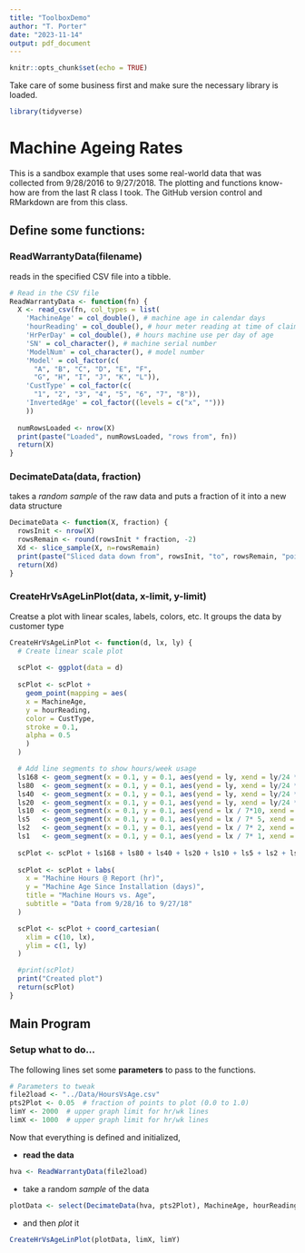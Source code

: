 ```yaml
---
title: "ToolboxDemo"
author: "T. Porter"
date: "2023-11-14"
output: pdf_document
---
```


```r
knitr::opts_chunk$set(echo = TRUE)
```

Take care of some business first and make sure the necessary library is loaded.
```r
library(tidyverse)
```

# Machine Ageing Rates

This is a sandbox example that uses some real-world data that was collected from 9/28/2016 to 9/27/2018. The plotting and functions know-how are from the last R class I took. The GitHub version control and RMarkdown are from this class.

## Define some functions:

### ReadWarrantyData(filename)
reads in the specified CSV file into a tibble.
```r

# Read in the CSV file
ReadWarrantyData <- function(fn) {
  X <- read_csv(fn, col_types = list(
    'MachineAge' = col_double(), # machine age in calendar days
    'hourReading' = col_double(), # hour meter reading at time of claim
    'HrPerDay' = col_double(), # hours machine use per day of age
    'SN' = col_character(), # machine serial number
    'ModelNum' = col_character(), # model number
    'Model' = col_factor(c(
      "A", "B", "C", "D", "E", "F", 
      "G", "H", "I", "J", "K", "L")),
    'CustType' = col_factor(c(
      "1", "2", "3", "4", "5", "6", "7", "8")),
    'InvertedAge' = col_factor((levels = c("x", "")))
    ))
  
  numRowsLoaded <- nrow(X)
  print(paste("Loaded", numRowsLoaded, "rows from", fn))
  return(X)
}
```

### DecimateData(data, fraction)
takes a *random sample* of the raw data and puts a fraction of it into a new data structure
```r

DecimateData <- function(X, fraction) {
  rowsInit <- nrow(X)
  rowsRemain <- round(rowsInit * fraction, -2)
  Xd <- slice_sample(X, n=rowsRemain)
  print(paste("Sliced data down from", rowsInit, "to", rowsRemain, "points."))
  return(Xd)
}
```

### CreateHrVsAgeLinPlot(data, x-limit, y-limit)
Creatse a plot with linear scales, labels, colors, etc. It groups the data by customer type

```r

CreateHrVsAgeLinPlot <- function(d, lx, ly) {
  # Create linear scale plot
  
  scPlot <- ggplot(data = d)
  
  scPlot <- scPlot + 
    geom_point(mapping = aes(
    x = MachineAge, 
    y = hourReading, 
    color = CustType,
    stroke = 0.1,
    alpha = 0.5
    )
  )

  # Add line segments to show hours/week usage
  ls168 <- geom_segment(x = 0.1, y = 0.1, aes(yend = ly, xend = ly/24 * 168/168)) # 168 hr/wk
  ls80  <- geom_segment(x = 0.1, y = 0.1, aes(yend = ly, xend = ly/24 * 168/ 80)) # 80 hr/wk
  ls40  <- geom_segment(x = 0.1, y = 0.1, aes(yend = ly, xend = ly/24 * 168/ 40)) # 40 hr/wk
  ls20  <- geom_segment(x = 0.1, y = 0.1, aes(yend = ly, xend = ly/24 * 168/ 20)) # 20 hr/wk
  ls10  <- geom_segment(x = 0.1, y = 0.1, aes(yend = lx / 7*10, xend = lx)) # 10 hr/wk
  ls5   <- geom_segment(x = 0.1, y = 0.1, aes(yend = lx / 7* 5, xend = lx)) # 5 hr/wk
  ls2   <- geom_segment(x = 0.1, y = 0.1, aes(yend = lx / 7* 2, xend = lx)) # 2 hr/wk
  ls1   <- geom_segment(x = 0.1, y = 0.1, aes(yend = lx / 7* 1, xend = lx)) # 1 hr/wk
  
  scPlot <- scPlot + ls168 + ls80 + ls40 + ls20 + ls10 + ls5 + ls2 + ls1
  
  scPlot <- scPlot + labs(
    x = "Machine Hours @ Report (hr)",
    y = "Machine Age Since Installation (days)",
    title = "Machine Hours vs. Age",
    subtitle = "Data from 9/28/16 to 9/27/18"
  )

  scPlot <- scPlot + coord_cartesian(
    xlim = c(10, lx), 
    ylim = c(1, ly)
  )

  #print(scPlot)
  print("Created plot")
  return(scPlot)
}
```

## Main Program
### Setup what to do...

The following lines set some **parameters** to pass to the functions.

```r
# Parameters to tweak
file2load <- "../Data/HoursVsAge.csv"
pts2Plot <- 0.05  # fraction of points to plot (0.0 to 1.0)
limY <- 2000  # upper graph limit for hr/wk lines
limX <- 1000  # upper graph limit for hr/wk lines
```

Now that everything is defined and initialized, 

- **read the data**

```r
hva <- ReadWarrantyData(file2load)
```

- take a random *sample* of the data
```r
plotData <- select(DecimateData(hva, pts2Plot), MachineAge, hourReading, CustType)
```

- and then *plot* it
```r
CreateHrVsAgeLinPlot(plotData, limX, limY)
```
